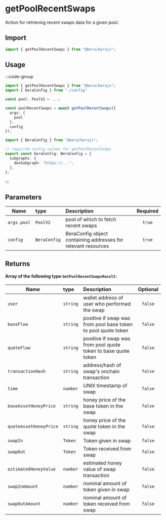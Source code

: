 # getPoolRecentSwaps

Action for retrieving recent swaps data for a given pool.

## Import

```ts
import { getPoolRecentSwaps } from "@bera/berajs";
```

## Usage

:::code-group

```ts [example.ts] filename="example.ts"
import { getPoolRecentSwaps } from "@bera/berajs";
import { beraConfig } from "./config"

const pool: PoolV2 = ...;

const poolRecentSwaps = await getPoolRecentSwaps({
  args: {
    pool
  },
  config
});
```

```ts twoslash [config.ts] filename="config.ts"
import { BeraConfig } from "@bera/berajs";

// required config values for getPoolRecentSwaps
export const beraConfig: BeraConfig = {
  subgraphs: {
    dexSubgraph: "https://...",
  },
};
```

:::

## Parameters

| Name        | type         | Description                                                   | Required |
| ----------- | :----------- | :------------------------------------------------------------ | :------: |
| `args.pool` | `PoolV2`     | pool of which to fetch recent swaps                           |  `true`  |
| `config`    | `BeraConfig` | BeraConfig object containing addresses for relevant resources |  `true`  |

## Returns

#### Array of the following type `GetPoolRecentSwapsResult`:

| Name                   | type     | Description                                                    | Optional |
| ---------------------- | :------- | :------------------------------------------------------------- | :------: |
| `user`                 | `string` | wallet address of user who performed the swap                  | `false`  |
| `baseFlow`             | `string` | positive if swap was from pool base token to pool quote token  | `false`  |
| `quoteFlow`            | `string` | positive if swap was from pool quote token to base quote token | `false`  |
| `transactionHash`      | `string` | address/hash of swap's onchain transaction                     | `false`  |
| `time`                 | `number` | UNIX timestamp of swap                                         | `false`  |
| `baseAssetHoneyPrice`  | `string` | honey price of the base token in the swap                      | `false`  |
| `quoteAssetHoneyPrice` | `string` | honey price of the quote token in the swap                     | `false`  |
| `swapIn`               | `Token`  | Token given in swap                                            | `false`  |
| `swapOut`              | `Token`  | Token received from swap                                       | `false`  |
| `estimatedHoneyValue`  | `number` | estimated honey value of swap transaction                      | `false`  |
| `swapInAmount`         | `number` | nominal amount of token given in swap                          | `false`  |
| `swapOutAmount`        | `number` | nominal amount of token received from swap                     | `false`  |
